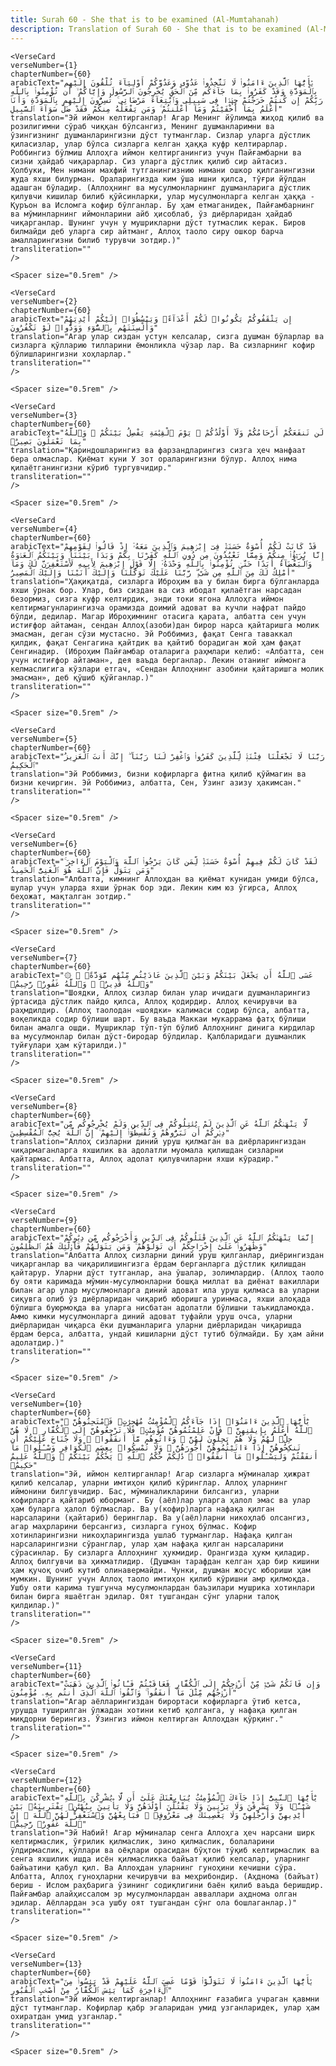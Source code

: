 ```yaml
---
title: Surah 60 - She that is to be examined (Al-Mumtahanah)  
description: Translation of Surah 60 - She that is to be examined (Al-Mumtahanah) in Uzbek
---
```







    <VerseCard 
    verseNumber={1}
    chapterNumber={60}
    arabicText="يَٰٓأَيُّهَا ٱلَّذِينَ ءَامَنُوا۟ لَا تَتَّخِذُوا۟ عَدُوِّى وَعَدُوَّكُمْ أَوْلِيَآءَ تُلْقُونَ إِلَيْهِم بِٱلْمَوَدَّةِ وَقَدْ كَفَرُوا۟ بِمَا جَآءَكُم مِّنَ ٱلْحَقِّ يُخْرِجُونَ ٱلرَّسُولَ وَإِيَّاكُمْ ۙ أَن تُؤْمِنُوا۟ بِٱللَّهِ رَبِّكُمْ إِن كُنتُمْ خَرَجْتُمْ جِهَٰدًۭا فِى سَبِيلِى وَٱبْتِغَآءَ مَرْضَاتِى ۚ تُسِرُّونَ إِلَيْهِم بِٱلْمَوَدَّةِ وَأَنَا۠ أَعْلَمُ بِمَآ أَخْفَيْتُمْ وَمَآ أَعْلَنتُمْ ۚ وَمَن يَفْعَلْهُ مِنكُمْ فَقَدْ ضَلَّ سَوَآءَ ٱلسَّبِيلِ"
    translation="Эй иймон келтирганлар! Агар Менинг йўлимда жиҳод қилиб ва розилигимни сўраб чиққан бўлсангиз, Менинг душманларимни ва ўзингизнинг душманларингизни дўст тутманглар. Сизлар уларга дўстлик қиласизлар, улар бўлса сизларга келган ҳаққа куфр келтирарлар. Роббингиз бўлмиш Аллоҳга иймон келтирганингиз учун Пайғамбарни ва сизни ҳайдаб чиқарарлар. Сиз уларга дўстлик қилиб сир айтасиз. Ҳолбуки, Мен нимани махфий тутганингизнию нимани ошкор қилганингизни жуда яхши билурман. Ораларингизда ким ўша ишни қилса, тўғри йўлдан адашган бўладир. (Аллоҳнинг ва мусулмонларнинг душманларига дўстлик қилувчи кишилар билиб қўйсинларки, улар мусулмонларга келган ҳаққа - Қуръон ва Исломга кофир бўлганлар. Бу ҳам етмаганидек, Пайғамбарнинг ва мўминларнинг иймонларини айб ҳисоблаб, ўз диёрларидан ҳайдаб чиқарганлар. Шунинг учун у мушрикларни дўст тутмаслик керак. Биров билмайди деб уларга сир айтманг, Аллоҳ таоло сиру ошкор барча амалларингизни билиб турувчи зотдир.)"
    transliteration=""
    />

    <Spacer size="0.5rem" />
                
    <VerseCard 
    verseNumber={2}
    chapterNumber={60}
    arabicText="إِن يَثْقَفُوكُمْ يَكُونُوا۟ لَكُمْ أَعْدَآءًۭ وَيَبْسُطُوٓا۟ إِلَيْكُمْ أَيْدِيَهُمْ وَأَلْسِنَتَهُم بِٱلسُّوٓءِ وَوَدُّوا۟ لَوْ تَكْفُرُونَ"
    translation="Агар улар сиздан устун келсалар, сизга душман бўларлар ва сизларга қўлларию тилларини ёмонликла чўзар лар. Ва сизларнинг кофир бўлишларингизни хоҳларлар."
    transliteration=""
    />

    <Spacer size="0.5rem" />
                
    <VerseCard 
    verseNumber={3}
    chapterNumber={60}
    arabicText="لَن تَنفَعَكُمْ أَرْحَامُكُمْ وَلَآ أَوْلَٰدُكُمْ ۚ يَوْمَ ٱلْقِيَٰمَةِ يَفْصِلُ بَيْنَكُمْ ۚ وَٱللَّهُ بِمَا تَعْمَلُونَ بَصِيرٌۭ"
    translation="Қариндошларингиз ва фарзандларингиз сизга ҳеч манфаат бера олмаслар. Қиёмат куни У зот ораларингизни бўлур. Аллоҳ нима қилаётганингизни кўриб тургувчидир."
    transliteration=""
    />

    <Spacer size="0.5rem" />
                
    <VerseCard 
    verseNumber={4}
    chapterNumber={60}
    arabicText="قَدْ كَانَتْ لَكُمْ أُسْوَةٌ حَسَنَةٌۭ فِىٓ إِبْرَٰهِيمَ وَٱلَّذِينَ مَعَهُۥٓ إِذْ قَالُوا۟ لِقَوْمِهِمْ إِنَّا بُرَءَٰٓؤُا۟ مِنكُمْ وَمِمَّا تَعْبُدُونَ مِن دُونِ ٱللَّهِ كَفَرْنَا بِكُمْ وَبَدَا بَيْنَنَا وَبَيْنَكُمُ ٱلْعَدَٰوَةُ وَٱلْبَغْضَآءُ أَبَدًا حَتَّىٰ تُؤْمِنُوا۟ بِٱللَّهِ وَحْدَهُۥٓ إِلَّا قَوْلَ إِبْرَٰهِيمَ لِأَبِيهِ لَأَسْتَغْفِرَنَّ لَكَ وَمَآ أَمْلِكُ لَكَ مِنَ ٱللَّهِ مِن شَىْءٍۢ ۖ رَّبَّنَا عَلَيْكَ تَوَكَّلْنَا وَإِلَيْكَ أَنَبْنَا وَإِلَيْكَ ٱلْمَصِيرُ"
    translation="Ҳақиқатда, сизларга Иброҳим ва у билан бирга бўлганларда яхши ўрнак бор. Улар, биз сиздан ва сиз ибодат қилаётган нарсадан безормиз, сизга куфр келтирдик, энди токи ягона Аллоҳга иймон келтирмагунларингизча орамизда доимий адоват ва кучли нафрат пайдо бўлди, дедилар. Магар Иброҳимнинг отасига қарата, албатта сен учун истиғфор айтаман, сендан Аллоҳ(азоби)дан бирор нарса қайтаришга молик эмасман, деган сўзи мустасно. Эй Роббимиз, фақат Сенга таваккал қилдик, фақат Сенгагина қайтдик ва қайтиб борадиган жой ҳам фақат Сенгинадир. (Иброҳим Пайғамбар оталарига раҳмлари келиб: «Албатта, сен учун истиғфор айтаман», дея ваъда берганлар. Лекин отанинг иймонга келмаслигига кўзлари етгач, «Сендан Аллоҳнинг азобини қайтаришга молик эмасман», деб қўшиб қўйганлар.)"
    transliteration=""
    />

    <Spacer size="0.5rem" />
                
    <VerseCard 
    verseNumber={5}
    chapterNumber={60}
    arabicText="رَبَّنَا لَا تَجْعَلْنَا فِتْنَةًۭ لِّلَّذِينَ كَفَرُوا۟ وَٱغْفِرْ لَنَا رَبَّنَآ ۖ إِنَّكَ أَنتَ ٱلْعَزِيزُ ٱلْحَكِيمُ"
    translation="Эй Роббимиз, бизни кофирларга фитна қилиб қўймагин ва бизни кечиргин. Эй Роббимиз, албатта, Сен, Ўзинг азизу ҳакимсан."
    transliteration=""
    />

    <Spacer size="0.5rem" />
                
    <VerseCard 
    verseNumber={6}
    chapterNumber={60}
    arabicText="لَقَدْ كَانَ لَكُمْ فِيهِمْ أُسْوَةٌ حَسَنَةٌۭ لِّمَن كَانَ يَرْجُوا۟ ٱللَّهَ وَٱلْيَوْمَ ٱلْءَاخِرَ ۚ وَمَن يَتَوَلَّ فَإِنَّ ٱللَّهَ هُوَ ٱلْغَنِىُّ ٱلْحَمِيدُ"
    translation="Албатта, кимнинг Аллоҳдан ва қиёмат кунидан умиди бўлса, шулар учун уларда яхши ўрнак бор эди. Лекин ким юз ўгирса, Аллоҳ беҳожат, мақталган зотдир."
    transliteration=""
    />

    <Spacer size="0.5rem" />
                
    <VerseCard 
    verseNumber={7}
    chapterNumber={60}
    arabicText="۞ عَسَى ٱللَّهُ أَن يَجْعَلَ بَيْنَكُمْ وَبَيْنَ ٱلَّذِينَ عَادَيْتُم مِّنْهُم مَّوَدَّةًۭ ۚ وَٱللَّهُ قَدِيرٌۭ ۚ وَٱللَّهُ غَفُورٌۭ رَّحِيمٌۭ"
    translation="Шоядки, Аллоҳ сизлар билан улар ичидаги душманларингиз ўртасида дўстлик пайдо қилса, Аллоҳ қодирдир. Аллоҳ кечирувчи ва раҳмдилдир. (Аллоҳ таолодан «шоядки» калимаси содир бўлса, албатта, воқеликда содир бўлиши шарт. Бу ваъда Маккаи мукаррама фатҳ бўлиши билан амалга ошди. Мушриклар тўп-тўп бўлиб Аллоҳнинг динига кирдилар ва мусулмонлар билан дўст-биродар бўлдилар. Қалбларидаги душманлик туйғулари ҳам кўтарилди.)"
    transliteration=""
    />

    <Spacer size="0.5rem" />
                
    <VerseCard 
    verseNumber={8}
    chapterNumber={60}
    arabicText="لَّا يَنْهَىٰكُمُ ٱللَّهُ عَنِ ٱلَّذِينَ لَمْ يُقَٰتِلُوكُمْ فِى ٱلدِّينِ وَلَمْ يُخْرِجُوكُم مِّن دِيَٰرِكُمْ أَن تَبَرُّوهُمْ وَتُقْسِطُوٓا۟ إِلَيْهِمْ ۚ إِنَّ ٱللَّهَ يُحِبُّ ٱلْمُقْسِطِينَ"
    translation="Аллоҳ сизларни диний уруш қилмаган ва диёрларингиздан чиқармаганларга яхшилик ва адолатли муомала қилишдан сизларни қайтармас. Албатта, Аллоҳ адолат қилувчиларни яхши кўрадир."
    transliteration=""
    />

    <Spacer size="0.5rem" />
                
    <VerseCard 
    verseNumber={9}
    chapterNumber={60}
    arabicText="إِنَّمَا يَنْهَىٰكُمُ ٱللَّهُ عَنِ ٱلَّذِينَ قَٰتَلُوكُمْ فِى ٱلدِّينِ وَأَخْرَجُوكُم مِّن دِيَٰرِكُمْ وَظَٰهَرُوا۟ عَلَىٰٓ إِخْرَاجِكُمْ أَن تَوَلَّوْهُمْ ۚ وَمَن يَتَوَلَّهُمْ فَأُو۟لَٰٓئِكَ هُمُ ٱلظَّٰلِمُونَ"
    translation="Албатта Аллоҳ сизларни диний уруш қилганлар, диёрингиздан чиқарганлар ва чиқарилишингизга ёрдам берганларга дўстлик қилишдан қайтарур. Уларни дўст тутганлар, ана ўшалар, золимлардир. (Аллоҳ таоло бу ояти каримада мўмин-мусулмонларни бошқа миллат ва диёнат вакиллари билан агар улар мусулмонларга диний адоват ила уруш қилмаса ва уларни сиқувга олиб ўз диёрларидан чиқариб юборишга уринмаса, яхши алоқада бўлишга буюрмоқда ва уларга нисбатан адолатли бўлишни таъкидламоқда. Аммо кимки мусулмонларга диний адоват туфайли уруш очса, уларни диёрларидан чиқарса ёки душманларига уларни диёрларидан чиқаришда ёрдам берса, албатта, ундай кишиларни дўст тутиб бўлмайди. Бу ҳам айни адолатдир.)"
    transliteration=""
    />

    <Spacer size="0.5rem" />
                
    <VerseCard 
    verseNumber={10}
    chapterNumber={60}
    arabicText="يَٰٓأَيُّهَا ٱلَّذِينَ ءَامَنُوٓا۟ إِذَا جَآءَكُمُ ٱلْمُؤْمِنَٰتُ مُهَٰجِرَٰتٍۢ فَٱمْتَحِنُوهُنَّ ۖ ٱللَّهُ أَعْلَمُ بِإِيمَٰنِهِنَّ ۖ فَإِنْ عَلِمْتُمُوهُنَّ مُؤْمِنَٰتٍۢ فَلَا تَرْجِعُوهُنَّ إِلَى ٱلْكُفَّارِ ۖ لَا هُنَّ حِلٌّۭ لَّهُمْ وَلَا هُمْ يَحِلُّونَ لَهُنَّ ۖ وَءَاتُوهُم مَّآ أَنفَقُوا۟ ۚ وَلَا جُنَاحَ عَلَيْكُمْ أَن تَنكِحُوهُنَّ إِذَآ ءَاتَيْتُمُوهُنَّ أُجُورَهُنَّ ۚ وَلَا تُمْسِكُوا۟ بِعِصَمِ ٱلْكَوَافِرِ وَسْـَٔلُوا۟ مَآ أَنفَقْتُمْ وَلْيَسْـَٔلُوا۟ مَآ أَنفَقُوا۟ ۚ ذَٰلِكُمْ حُكْمُ ٱللَّهِ ۖ يَحْكُمُ بَيْنَكُمْ ۚ وَٱللَّهُ عَلِيمٌ حَكِيمٌۭ"
    translation="Эй, иймон келтирганлар! Агар сизларга мўминалар ҳижрат қилиб келсалар, уларни имтиҳон қилиб кўринглар. Аллоҳ уларнинг иймонини билгувчидир. Бас, мўминаликларини билсангиз, уларни кофирларга қайтариб юборманг. Бу (аёл)лар уларга ҳалол эмас ва улар ҳам буларга ҳалол бўлмаслар. Ва у(кофир)ларга нафақа қилган нарсаларини (қайтариб) беринглар. Ва у(аёл)ларни никоҳлаб олсангиз, агар маҳрларини берсангиз, сизларга гуноҳ бўлмас. Кофир хотинларингизни никоҳларингизда ушлаб турманглар. Нафақа қилган нарсаларингизни сўранглар, улар ҳам нафақа қилган нарсаларини сўрасинлар. Бу сизларга Аллоҳнинг ҳукмидир. Орангизда ҳукм қиладир. Аллоҳ билгувчи ва ҳикматлидир. (Душман тарафдан келган ҳар бир кишини ҳам қучоқ очиб кутиб олинавермайди. Чунки, душман жосус юбориши ҳам мумкин. Шунинг учун Аллоҳ таоло имтиҳон қилиб кўришни амр қилмоқда. Ушбу ояти карима тушгунча мусулмонлардан баъзилари мушрика хотинлари билан бирга яшаётган эдилар. Оят тушгандан сўнг уларни талоқ қилдилар.)"
    transliteration=""
    />

    <Spacer size="0.5rem" />
                
    <VerseCard 
    verseNumber={11}
    chapterNumber={60}
    arabicText="وَإِن فَاتَكُمْ شَىْءٌۭ مِّنْ أَزْوَٰجِكُمْ إِلَى ٱلْكُفَّارِ فَعَاقَبْتُمْ فَـَٔاتُوا۟ ٱلَّذِينَ ذَهَبَتْ أَزْوَٰجُهُم مِّثْلَ مَآ أَنفَقُوا۟ ۚ وَٱتَّقُوا۟ ٱللَّهَ ٱلَّذِىٓ أَنتُم بِهِۦ مُؤْمِنُونَ"
    translation="Агар аёлларингиздан бирортаси кофирларга ўтиб кетса, урушда туширилган ўлжадан хотини кетиб қолганга, у нафақа қилган миқдорни берингиз. Ўзингиз иймон келтирган Аллоҳдан қўрқинг."
    transliteration=""
    />

    <Spacer size="0.5rem" />
                
    <VerseCard 
    verseNumber={12}
    chapterNumber={60}
    arabicText="يَٰٓأَيُّهَا ٱلنَّبِىُّ إِذَا جَآءَكَ ٱلْمُؤْمِنَٰتُ يُبَايِعْنَكَ عَلَىٰٓ أَن لَّا يُشْرِكْنَ بِٱللَّهِ شَيْـًۭٔا وَلَا يَسْرِقْنَ وَلَا يَزْنِينَ وَلَا يَقْتُلْنَ أَوْلَٰدَهُنَّ وَلَا يَأْتِينَ بِبُهْتَٰنٍۢ يَفْتَرِينَهُۥ بَيْنَ أَيْدِيهِنَّ وَأَرْجُلِهِنَّ وَلَا يَعْصِينَكَ فِى مَعْرُوفٍۢ ۙ فَبَايِعْهُنَّ وَٱسْتَغْفِرْ لَهُنَّ ٱللَّهَ ۖ إِنَّ ٱللَّهَ غَفُورٌۭ رَّحِيمٌۭ"
    translation="Эй Набий! Агар мўминалар сенга Аллоҳга ҳеч нарсани ширк келтирмаслик, ўғрилик қилмаслик, зино қилмаслик, болаларини ўлдирмаслик, қўллари ва оёқлари орасидан бўҳтон тўқиб келтирмаслик ва сенга яхшилик ишда исён қилмасликка байъат қилиб келсалар, уларнинг байъатини қабул қил. Ва Аллоҳдан уларнинг гуноҳини кечишни сўра. Албатта, Аллоҳ гуноҳларни кечирувчи ва меҳрибондир. (Аҳднома (байъат) бериш - Ислом раҳбарига ўзининг содиқлигини баён қилиб ваъда беришдир. Пайғамбар алайҳиссалом эр мусулмонлардан авваллари аҳднома олган эдилар. Аёллардан эса ушбу оят тушгандан сўнг ола бошлаганлар.)"
    transliteration=""
    />

    <Spacer size="0.5rem" />
                
    <VerseCard 
    verseNumber={13}
    chapterNumber={60}
    arabicText="يَٰٓأَيُّهَا ٱلَّذِينَ ءَامَنُوا۟ لَا تَتَوَلَّوْا۟ قَوْمًا غَضِبَ ٱللَّهُ عَلَيْهِمْ قَدْ يَئِسُوا۟ مِنَ ٱلْءَاخِرَةِ كَمَا يَئِسَ ٱلْكُفَّارُ مِنْ أَصْحَٰبِ ٱلْقُبُورِ"
    translation="Эй иймон келтирганлар! Аллоҳнинг ғазабига учраган қавмни дўст тутманглар. Кофирлар қабр эгаларидан умид узганларидек, улар ҳам охиратдан умид узганлар."
    transliteration=""
    />

    <Spacer size="0.5rem" />
                